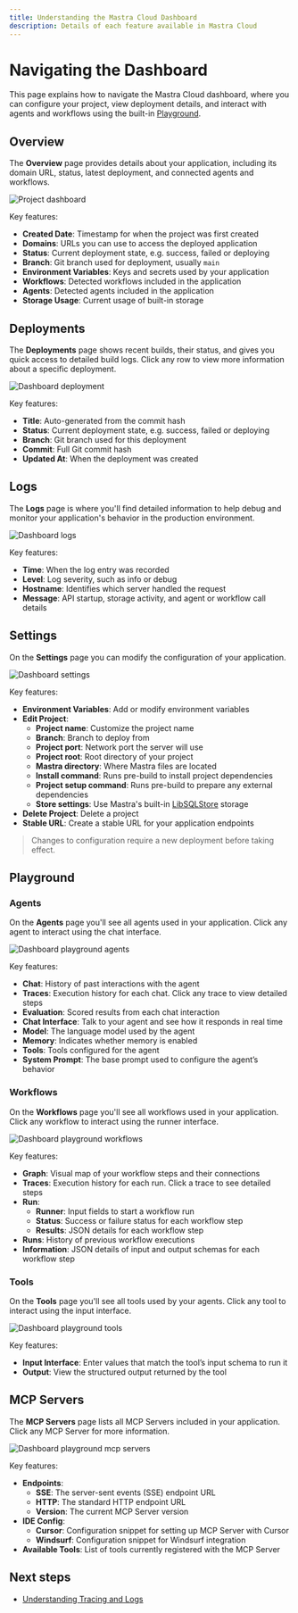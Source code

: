 ```yaml
---
title: Understanding the Mastra Cloud Dashboard
description: Details of each feature available in Mastra Cloud
---
```



# Navigating the Dashboard

This page explains how to navigate the Mastra Cloud dashboard, where you can configure your project, view deployment details, and interact with agents and workflows using the built-in [Playground](/docs/mastra-cloud/dashboard#playground).

<MastraCloudCallout />

## Overview

The **Overview** page provides details about your application, including its domain URL, status, latest deployment, and connected agents and workflows.

![Project dashboard](/image/mastra-cloud/mastra-cloud-project-dashboard.jpg)

Key features:

- **Created Date**: Timestamp for when the project was first created
- **Domains**: URLs you can use to access the deployed application
- **Status**: Current deployment state, e.g. success, failed or deploying
- **Branch**: Git branch used for deployment, usually `main`
- **Environment Variables**: Keys and secrets used by your application
- **Workflows**: Detected workflows included in the application
- **Agents**: Detected agents included in the application
- **Storage Usage**: Current usage of built-in storage

## Deployments

The **Deployments** page shows recent builds, their status, and gives you quick access to detailed build logs. Click any row to view more information about a specific deployment.

![Dashboard deployment](/image/mastra-cloud/mastra-cloud-dashboard-deployments.jpg)

Key features:

- **Title**: Auto-generated from the commit hash
- **Status**: Current deployment state, e.g. success, failed or deploying
- **Branch**: Git branch used for this deployment
- **Commit**: Full Git commit hash
- **Updated At**: When the deployment was created

## Logs

The **Logs** page is where you'll find detailed information to help debug and monitor your application's behavior in the production environment.

![Dashboard logs](/image/mastra-cloud/mastra-cloud-dashboard-logs.jpg)

Key features:

- **Time**: When the log entry was recorded
- **Level**: Log severity, such as info or debug
- **Hostname**: Identifies which server handled the request
- **Message**: API startup, storage activity, and agent or workflow call details


## Settings

On the **Settings** page you can modify the configuration of your application.

![Dashboard settings](/image/mastra-cloud/mastra-cloud-dashboard-settings.jpg)

Key features:

- **Environment Variables**: Add or modify environment variables
- **Edit Project**:
    - **Project name**: Customize the project name
    - **Branch**: Branch to deploy from
    - **Project port**: Network port the server will use
    - **Project root**: Root directory of your project
    - **Mastra directory**: Where Mastra files are located
    - **Install command**: Runs pre-build to install project dependencies
    - **Project setup command**: Runs pre-build to prepare any external dependencies
    - **Store settings**: Use Mastra's built-in [LibSQLStore](/docs/storage/overview) storage
- **Delete Project**: Delete a project
- **Stable URL**: Create a stable URL for your application endpoints

> Changes to configuration require a new deployment before taking effect.

## Playground

### Agents

On the **Agents** page you'll see all agents used in your application. Click any agent to interact using the chat interface.

![Dashboard playground agents](/image/mastra-cloud/mastra-cloud-dashboard-playground-agents.jpg)

Key features:

- **Chat**: History of past interactions with the agent
- **Traces**: Execution history for each chat. Click any trace to view detailed steps
- **Evaluation**: Scored results from each chat interaction
- **Chat Interface**: Talk to your agent and see how it responds in real time
- **Model**:  The language model used by the agent
- **Memory**: Indicates whether memory is enabled
- **Tools**: Tools configured for the agent
- **System Prompt**: The base prompt used to configure the agent’s behavior

### Workflows

On the **Workflows** page you'll see all workflows used in your application. Click any workflow to interact using the runner interface.

![Dashboard playground workflows](/image/mastra-cloud/mastra-cloud-dashboard-playground-workflows.jpg)

Key features:

- **Graph**: Visual map of your workflow steps and their connections
- **Traces**: Execution history for each run. Click a trace to see detailed steps
- **Run**:
  - **Runner**: Input fields to start a workflow run
  - **Status**: Success or failure status for each workflow step
  - **Results**: JSON details for each workflow step
- **Runs**: History of previous workflow executions
- **Information**: JSON details of input and output schemas for each workflow step


### Tools

On the **Tools** page you'll see all tools used by your agents. Click any tool to interact using the input interface.

![Dashboard playground tools](/image/mastra-cloud/mastra-cloud-dashboard-playground-tools.jpg)

Key features:

- **Input Interface**: Enter values that match the tool’s input schema to run it
- **Output**: View the structured output returned by the tool

## MCP Servers

The **MCP Servers** page lists all MCP Servers included in your application. Click any MCP Server for more information.

![Dashboard playground mcp servers](/image/mastra-cloud/mastra-cloud-dashboard-playground-mcpservers.jpg)

Key features:

- **Endpoints**:
   - **SSE**: The server-sent events (SSE) endpoint URL
   - **HTTP**: The standard HTTP endpoint URL
   - **Version**: The current MCP Server version
- **IDE Config**:
   - **Cursor**: Configuration snippet for setting up MCP Server with Cursor
   - **Windsurf**: Configuration snippet for Windsurf integration
- **Available Tools**: List of tools currently registered with the MCP Server

## Next steps

- [Understanding Tracing and Logs](/docs/mastra-cloud/observability)
